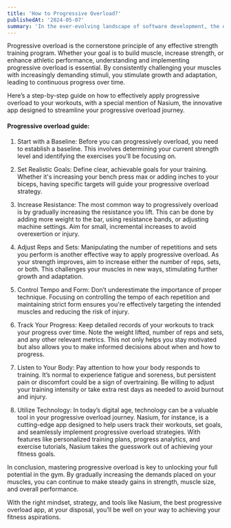 ```yaml
---
title: 'How to Progressive Overload?'
publishedAt: '2024-05-07'
summary: 'In the ever-evolving landscape of software development, the debate between dynamic and static typing continues to be a hot topic.'
---
```


Progressive overload is the cornerstone principle of any effective strength training program. Whether your goal is to build muscle, increase strength, or enhance athletic performance, understanding and implementing progressive overload is essential. By consistently challenging your muscles with increasingly demanding stimuli, you stimulate growth and adaptation, leading to continuous progress over time.

Here’s a step-by-step guide on how to effectively apply progressive overload to your workouts, with a special mention of Nasium, the innovative app designed to streamline your progressive overload journey.

#### Progressive overload guide:

1. Start with a Baseline: Before you can progressively overload, you need to establish a baseline. This involves determining your current strength level and identifying the exercises you'll be focusing on.

2. Set Realistic Goals: Define clear, achievable goals for your training. Whether it's increasing your bench press max or adding inches to your biceps, having specific targets will guide your progressive overload strategy.

3. Increase Resistance: The most common way to progressively overload is by gradually increasing the resistance you lift. This can be done by adding more weight to the bar, using resistance bands, or adjusting machine settings. Aim for small, incremental increases to avoid overexertion or injury.

4. Adjust Reps and Sets: Manipulating the number of repetitions and sets you perform is another effective way to apply progressive overload. As your strength improves, aim to increase either the number of reps, sets, or both. This challenges your muscles in new ways, stimulating further growth and adaptation.

5. Control Tempo and Form: Don’t underestimate the importance of proper technique. Focusing on controlling the tempo of each repetition and maintaining strict form ensures you're effectively targeting the intended muscles and reducing the risk of injury.

6. Track Your Progress: Keep detailed records of your workouts to track your progress over time. Note the weight lifted, number of reps and sets, and any other relevant metrics. This not only helps you stay motivated but also allows you to make informed decisions about when and how to progress.

7. Listen to Your Body: Pay attention to how your body responds to training. It’s normal to experience fatigue and soreness, but persistent pain or discomfort could be a sign of overtraining. Be willing to adjust your training intensity or take extra rest days as needed to avoid burnout and injury.

8. Utilize Technology: In today’s digital age, technology can be a valuable tool in your progressive overload journey. Nasium, for instance, is a cutting-edge app designed to help users track their workouts, set goals, and seamlessly implement progressive overload strategies. With features like personalized training plans, progress analytics, and exercise tutorials, Nasium takes the guesswork out of achieving your fitness goals.


In conclusion, mastering progressive overload is key to unlocking your full potential in the gym. By gradually increasing the demands placed on your muscles, you can continue to make steady gains in strength, muscle size, and overall performance. 

With the right mindset, strategy, and tools like Nasium, the best progressive overload app, at your disposal, you’ll be well on your way to achieving your fitness aspirations.
